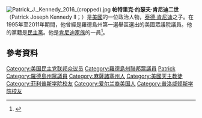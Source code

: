 [[File:Patrick_J._Kennedy_2016_(cropped).jpg|thumb]]
'''帕特里克·约瑟夫·肯尼迪二世'''（Patrick Joseph Kennedy II；{{bd|1967年|7月14日}}）是[[美國|美國]]的一位政治人物，[[泰德·肯尼迪|泰德·肯尼迪]]之子。在1995年至2011年期間，他曾經是羅德島州第一選舉區選出的美國眾議院議員。他的黨籍是[[民主黨_(美國)|民主黨]]。他是[[肯尼迪家族|肯尼迪家族]]的一員<ref name="bg021310">{{cite news |url=http://www.boston.com/news/local/rhode_island/articles/2010/02/13/pondering_a_congress_without_kennedys/ |title=Pondering a Congress without Kennedys |first=Michael |last=Levenson |newspaper=[[The_Boston_Globe|The Boston Globe]] |date=February 13, 2010 |accessdate=2016-01-04 |archive-date=2016-03-04 |archive-url=https://web.archive.org/web/20160304045032/http://www.boston.com/news/local/rhode_island/articles/2010/02/13/pondering_a_congress_without_kennedys/ |dead-url=no }}</ref>。
== 參考資料 ==
{{reflist}}
{{肯尼迪家族}}

{{DEFAULTSORT: Kennedy, Patrick}}
[[Category:美国民主党联邦众议员|Category:美国民主党联邦众议员]]
[[Category:羅德島州聯邦眾議員|Category:羅德島州聯邦眾議員]]
[[Category:肯尼迪家族|Patrick]]
[[Category:羅德島州眾議員|Category:羅德島州眾議員]]
[[Category:麻薩諸塞州人|Category:麻薩諸塞州人]]
[[Category:美國天主教徒|Category:美國天主教徒]]
[[Category:菲利普斯学院校友|Category:菲利普斯学院校友]]
[[Category:爱尔兰裔美国人|Category:爱尔兰裔美国人]]
[[Category:普洛威顿斯学院校友|Category:普洛威顿斯学院校友]]